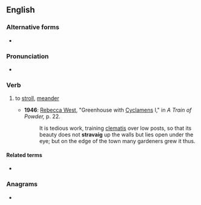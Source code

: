 ==English==

===Alternative forms===
* {{alter|en|stravaige}}

===Pronunciation===
* {{rhymes|en|æɡ}}

===Verb===
{{en-verb}}

# {{lb|en|Scotland}} to [[stroll]], [[meander]]
#* '''1946''': [[w:Rebecca West|Rebecca West]], "Greenhouse with [[cyclamen|Cyclamens]] I," in ''A Train of Powder,'' p. 22.
#*: It is tedious work, training [[clematis]] over low posts, so that its beauty does not '''stravaig''' up the walls but lies open under the eye; but on the edge of the town many gardeners grew it thus.

====Related terms====
* {{l|en|extravagant}}

===Anagrams===
* {{anagrams|en|a=aagirstv|gravitas|vagarist}}